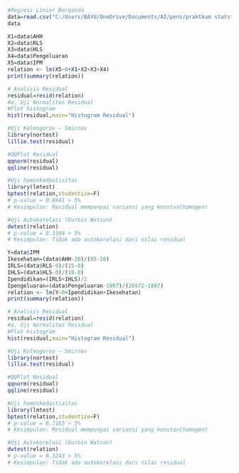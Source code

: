 ```{r}
#Regresi Linier Berganda
data=read.csv("C:/Users/BAYU/OneDrive/Documents/AI/pens/praktkum statstika dasar/332219600019_Bayu Kurniawan/19_data.csv")
data
```
```{r}
X1=data$AHH
X2=data$RLS
X3=data$HLS
X4=data$Pengeluaran
X5=data$IPM
relation <- lm(X5~0+X1+X2+X3+X4)
print(summary(relation))
```
```{r}
# Analisis Residual
residual=resid(relation)
#a. Uji Normalitas Residual
#Plot histogram
hist(residual,main="Histogram Residual")
```
```{r}
#Uji Kolmogorov – Smirnov
library(nortest)
lillie.test(residual)
```
```{r}
#QQPlot Residual
qqnorm(residual)
qqline(residual)
```
```{r}
#Uji homoskedastisitas
library(lmtest)
bptest(relation,studentize=F)
# p-value = 0.6941 > 5%
# Kesimpulan: Residual mempunyai variansi yang konstan(homogen)
```
```{r}
#Uji Autokorelasi (Durbin Watson)
dwtest(relation)
# p-value = 0.3104 > 5%
# Kesimpulan: Tidak ada autokorelasi dari nilai residual
```
```{r}
Y=data$IPM
Ikesehatan=(data$AHH-20)/(85-20)
IRLS=(data$RLS-0)/(15-0)
IHLS=(data$HLS-0)/(18-0)
Ipendidikan=(IRLS+IHLS)/2
Ipengeluaran=(data$Pengeluaran-1007)/(26572-1007)
relation <- lm(Y~0+Ipendidikan+Ikesehatan)
print(summary(relation))
```
```{r}
# Analisis Residual
residual=resid(relation)
#a. Uji Normalitas Residual
#Plot histogram
hist(residual,main="Histogram Residual")
```
```{r}
#Uji Kolmogorov – Smirnov
library(nortest)
lillie.test(residual)
```
```{r}
#QQPlot Residual
qqnorm(residual)
qqline(residual)
```
```{r}
#Uji homoskedastisitas
library(lmtest)
bptest(relation,studentize=F)
# p-value = 0.7183 > 5%
# Kesimpulan: Residual mempunyai variansi yang konstan(homogen)
```
```{r}
#Uji Autokorelasi (Durbin Watson)
dwtest(relation)
# p-value = 0.3243 > 5%
# Kesimpulan: Tidak ada autokorelasi dari nilai residual
```